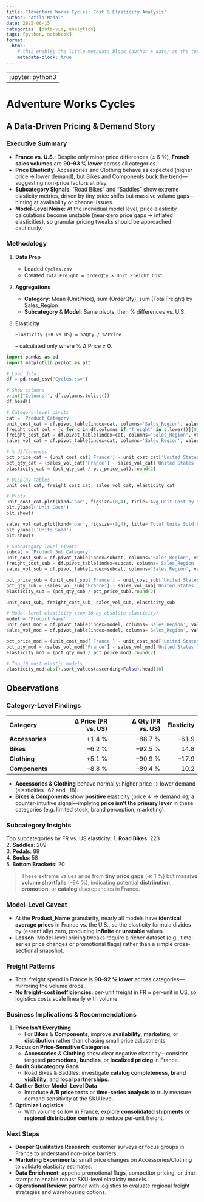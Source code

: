 ```yaml
---
title: "Adventure Works Cycles: Cost & Elasticity Analysis"
author: "Atila Madai"
date: 2025-06-15
categories: [data-viz, analytics]
tags: [python, notebook]
format:
  html:
    # this enables the little metadata block (author + date) at the top of the page
    metadata-block: true
---
```


---
jupyter: python3
---


# Adventure Works Cycles  
## A Data-Driven Pricing & Demand Story

### Executive Summary
- **France vs. U.S.**: Despite only minor price differences (± 6 %), **French sales volumes** are **90–93 % lower** across all categories.
- **Price Elasticity**: Accessories and Clothing behave as expected (higher price → lower demand), but Bikes and Components buck the trend—suggesting non-price factors at play.
- **Subcategory Signals**: “Road Bikes” and “Saddles” show extreme elasticity metrics, driven by tiny price shifts but massive volume gaps—hinting at availability or channel issues.
- **Model-Level Noise**: At the individual model level, price elasticity calculations become unstable (near-zero price gaps → inflated elasticities), so granular pricing tweaks should be approached cautiously.

### Methodology
1. **Data Prep**
   - Loaded `Cycles.csv`
   - Created `TotalFreight = OrderQty × Unit_Freight_Cost`
2. **Aggregations**
   - **Category**: Mean (UnitPrice), sum (OrderQty), sum (TotalFreight) by Sales_Region
   - **Subcategory** & **Model**: Same pivots, then % differences vs. U.S.
3. **Elasticity**
   ```
   Elasticity_{FR vs US} = %ΔQty / %ΔPrice
   ```
   – calculated only where % Δ Price ≠ 0.

```python

import pandas as pd
import matplotlib.pyplot as plt

# Load data
df = pd.read_csv("Cycles.csv")

# Show columns
print("Columns:", df.columns.tolist())
df.head()
```

```python

# Category-level pivots
cat = 'Product_Category'
unit_cost_cat = df.pivot_table(index=cat, columns='Sales_Region', values='Unit_Cost', aggfunc='mean')
freight_cost_col = [c for c in df.columns if 'freight' in c.lower()][0]
freight_cost_cat = df.pivot_table(index=cat, columns='Sales_Region', values=freight_cost_col, aggfunc='sum')
sales_vol_cat = df.pivot_table(index=cat, columns='Sales_Region', values='OrderQty', aggfunc='sum')

# % differences
pct_price_cat = (unit_cost_cat['France'] - unit_cost_cat['United States']) / unit_cost_cat['United States'] * 100
pct_qty_cat = (sales_vol_cat['France'] - sales_vol_cat['United States']) / sales_vol_cat['United States'] * 100
elasticity_cat = (pct_qty_cat / pct_price_cat).round(2)

# Display tables
unit_cost_cat, freight_cost_cat, sales_vol_cat, elasticity_cat
```

```python

# Plots
unit_cost_cat.plot(kind='bar', figsize=(8,4), title='Avg Unit Cost by Region & Category')
plt.ylabel('Unit Cost')
plt.show()

sales_vol_cat.plot(kind='bar', figsize=(8,4), title='Total Units Sold by Region & Category')
plt.ylabel('Units Sold')
plt.show()
```

```python

# Subcategory-level pivots
subcat = 'Product_Sub_Category'
unit_cost_sub = df.pivot_table(index=subcat, columns='Sales_Region', values='Unit_Cost', aggfunc='mean')
freight_cost_sub = df.pivot_table(index=subcat, columns='Sales_Region', values=freight_cost_col, aggfunc='sum')
sales_vol_sub = df.pivot_table(index=subcat, columns='Sales_Region', values='OrderQty', aggfunc='sum')

pct_price_sub = (unit_cost_sub['France'] - unit_cost_sub['United States']) / unit_cost_sub['United States'] * 100
pct_qty_sub = (sales_vol_sub['France'] - sales_vol_sub['United States']) / sales_vol_sub['United States'] * 100
elasticity_sub = (pct_qty_sub / pct_price_sub).round(2)

unit_cost_sub, freight_cost_sub, sales_vol_sub, elasticity_sub
```

```python

# Model-level elasticity (top 10 by absolute elasticity)
model = 'Product_Name'
unit_cost_mod = df.pivot_table(index=model, columns='Sales_Region', values='Unit_Cost', aggfunc='mean')
sales_vol_mod = df.pivot_table(index=model, columns='Sales_Region', values='OrderQty', aggfunc='sum')

pct_price_mod = (unit_cost_mod['France'] - unit_cost_mod['United States']) / unit_cost_mod['United States'] * 100
pct_qty_mod = (sales_vol_mod['France'] - sales_vol_mod['United States']) / sales_vol_mod['United States'] * 100
elasticity_mod = (pct_qty_mod / pct_price_mod).round(2)

# Top 10 most elastic models
elasticity_mod.abs().sort_values(ascending=False).head(10)
```


## Observations

### Category-Level Findings  
| Category       | Δ Price (FR vs. US) | Δ Qty (FR vs. US) | Elasticity |
|:---------------|--------------------:|------------------:|-----------:|
| **Accessories**| +1.4 %              | –88.7 %           | –61.9      |
| **Bikes**      | –6.2 %              | –92.5 %           | 14.8       |
| **Clothing**   | +5.1 %              | –90.9 %           | –17.9      |
| **Components** | –8.8 %              | –89.4 %           | 10.2       |

- **Accessories & Clothing** behave normally: higher price → lower demand (elasticities –62 and –18).
- **Bikes & Components** show **positive** elasticity (price ↓ → demand ↓), a counter-intuitive signal—implying **price isn’t the primary lever** in these categories (e.g. limited stock, brand perception, marketing).

### Subcategory Insights  
Top subcategories by FR vs. US elasticity:
1. **Road Bikes**: 223  
2. **Saddles**: 209  
3. **Pedals**: 88  
4. **Socks**: 58  
5. **Bottom Brackets**: 20  

> These extreme values arise from **tiny price gaps** (≪ 1 %) but **massive volume shortfalls** (–94 %), indicating potential **distribution**, **promotion**, or **catalog** discrepancies in France.

### Model-Level Caveat  
- At the **Product_Name** granularity, nearly all models have **identical average prices** in France vs. the U.S., so the elasticity formula divides by (essentially) zero, producing **infinite** or **unstable** values.  
- **Lesson**: Model-level pricing tweaks require a richer dataset (e.g., time-series price changes or promotional flags) rather than a simple cross-sectional snapshot.

### Freight Patterns  
- Total freight spend in France is **90–92 % lower** across categories—mirroring the volume drops.  
- **No freight-cost inefficiencies**: per-unit freight in FR ≈ per-unit in US, so logistics costs scale linearly with volume.

### Business Implications & Recommendations  
1. **Price Isn’t Everything**  
   - For **Bikes** & **Components**, improve **availability**, **marketing**, or **distribution** rather than chasing small price adjustments.  
2. **Focus on Price-Sensitive Categories**  
   - **Accessories** & **Clothing** show clear negative elasticity—consider targeted **promotions**, **bundles**, or **localized pricing** in France.  
3. **Audit Subcategory Gaps**  
   - Road Bikes & Saddles: investigate **catalog completeness**, **brand visibility**, and **local partnerships**.  
4. **Gather Better Model-Level Data**  
   - Introduce **A/B price tests** or **time-series analysis** to truly measure demand sensitivity at the SKU level.  
5. **Optimize Logistics**  
   - With volume so low in France, explore **consolidated shipments** or **regional distribution centers** to reduce per-unit freight.

### Next Steps  
- **Deeper Qualitative Research**: customer surveys or focus groups in France to understand non-price barriers.  
- **Marketing Experiments**: small price changes on Accessories/Clothing to validate elasticity estimates.  
- **Data Enrichment**: append promotional flags, competitor pricing, or time stamps to enable robust SKU-level elasticity models.  
- **Operational Review**: partner with logistics to evaluate regional freight strategies and warehousing options.

